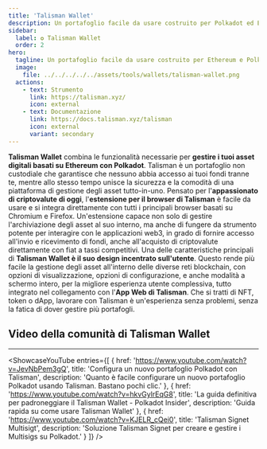 ```yaml
---
title: 'Talisman Wallet'
description: Un portafoglio facile da usare costruito per Polkadot ed Ethereum. Talisman rende il web3 semplice per i principianti e sblocca superpoteri per i professionisti.
sidebar:
  label: ✪ Talisman Wallet
  order: 2
hero:
  tagline: Un portafoglio facile da usare costruito per Ethereum e Polkadot.
  image: 
    file: ../../../../../assets/tools/wallets/talisman-wallet.png
  actions:
    - text: Strumento
      link: https://talisman.xyz/
      icon: external
    - text: Documentazione
      link: https://docs.talisman.xyz/talisman
      icon: external
      variant: secondary
---
```



**Talisman Wallet** combina le funzionalità necessarie per **gestire i tuoi asset digitali basati su Ethereum con Polkadot**. Talisman è un portafoglio non custodiale che garantisce che nessuno abbia accesso ai tuoi fondi tranne te, mentre allo stesso tempo unisce la sicurezza e la comodità di una piattaforma di gestione degli asset tutto-in-uno.
Pensato per l'**appassionato di criptovalute di oggi**, l'**estensione per il browser di Talisman** è facile da usare e si integra direttamente con tutti i principali browser basati su Chromium e Firefox. Un'estensione capace non solo di gestire l'archiviazione degli asset al suo interno, ma anche di fungere da strumento potente per interagire con le applicazioni web3, in grado di fornire accesso all'invio e ricevimento di fondi, anche all'acquisto di criptovalute direttamente con fiat a tassi competitivi.
Una delle caratteristiche principali di **Talisman Wallet è il suo design incentrato sull'utente**. Questo rende più facile la gestione degli asset all'interno delle diverse reti blockchain, con opzioni di visualizzazione, opzioni di configurazione, e anche modalità a schermo intero, per la migliore esperienza utente complessiva, tutto integrato nel collegamento con l'**App Web di Talisman**. Che si tratti di NFT, token o dApp, lavorare con Talisman è un'esperienza senza problemi, senza la fatica di dover gestire più portafogli.

## Video della comunità di Talisman Wallet
------------
<ShowcaseYouTube
  entries={[
    {
      href: 'https://www.youtube.com/watch?v=JevNbPem3gQ',
      title: 'Configura un nuovo portafoglio Polkadot con Talisman',
      description: 'Quanto è facile configurare un nuovo portafoglio Polkadot usando Talisman. Bastano pochi clic.'
    },
    {
      href: 'https://www.youtube.com/watch?v=hkvGylrEqG8',
      title: 'La guida definitiva per padroneggiare il Talisman Wallet - Polkadot Insider',
      description: 'Guida rapida su come usare Talisman Wallet'
    },
    {
      href: 'https://www.youtube.com/watch?v=KJELR_cQei0',
      title: 'Talisman Signet Multisigt',
      description: 'Soluzione Talisman Signet per creare e gestire i Multisigs su Polkadot.'
    }
  ]} />
